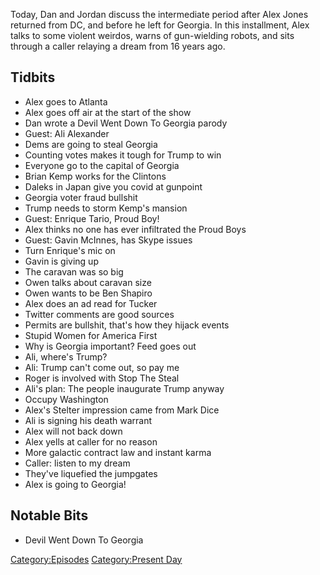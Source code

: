 {{DEFAULTSORT:
    #_EPISODE_0504:November 16-17, 2020
}}{{Episode
    | title             = November 16-17, 2020
    | caption           = [https://knowledgefight.libsyn.com/504-november-16-17-2020 Listen to this episode on Libsyn]
    | episodeNumber     = 504
    | length            = 01:20:45
    | airDate           = November 20, 2020
    | coverageStartDate = November 16, 2020
    | coverageEndDate   = November 17, 2020
    | episodeType       = [[:Category:Present Day|Present Day]]
    | appearance        = [[Ali Alexander]], [[Brian Kemp]], [[Enrique Tarrio]], [[Gavin McInnes]], [[Owen Shroyer]], [[Ben Shapiro]], [[Tucker Carlson]], [[Roger Stone]], [[Mark Dice]], [[Brian Stelter]]
    | oocDrop           = God acts through math
    | previousEpisode   = [[503: Dan's Cara-Vanity Project Part 2]]
    | nextEpisode       = [[505: November 18, 2020]]
}}

{{Stub}}

Today, Dan and Jordan discuss the intermediate period after Alex Jones returned from DC, and before he left for Georgia. In this installment, Alex talks to some violent weirdos, warns of gun-wielding robots, and sits through a caller relaying a dream from 16 years ago.

==Tidbits==

*Alex goes to Atlanta
*Alex goes off air at the start of the show
*Dan wrote a Devil Went Down To Georgia parody
*Guest: Ali Alexander
*Dems are going to steal Georgia
*Counting votes makes it tough for Trump to win
*Everyone go to the capital of Georgia
*Brian Kemp works for the Clintons
*Daleks in Japan give you covid at gunpoint
*Georgia voter fraud bullshit
*Trump needs to storm Kemp's mansion
*Guest: Enrique Tario, Proud Boy!
*Alex thinks no one has ever infiltrated the Proud Boys
*Guest: Gavin McInnes, has Skype issues
*Turn Enrique's mic on
*Gavin is giving up
*The caravan was so big
*Owen talks about caravan size
*Owen wants to be Ben Shapiro
*Alex does an ad read for Tucker
*Twitter comments are good sources
*Permits are bullshit, that's how they hijack events
*Stupid Women for America First
*Why is Georgia important? Feed goes out
*Ali, where's Trump?
*Ali: Trump can't come out, so pay me
*Roger is involved with Stop The Steal
*Ali's plan: The people inaugurate Trump anyway
*Occupy Washington
*Alex's Stelter impression came from Mark Dice
*Ali is signing his death warrant
*Alex will not back down
*Alex yells at caller for no reason
*More galactic contract law and instant karma
*Caller: listen to my dream
*They've liquefied the jumpgates
*Alex is going to Georgia!

==Notable Bits==

*Devil Went Down To Georgia

[[Category:Episodes]]
[[Category:Present Day]]
